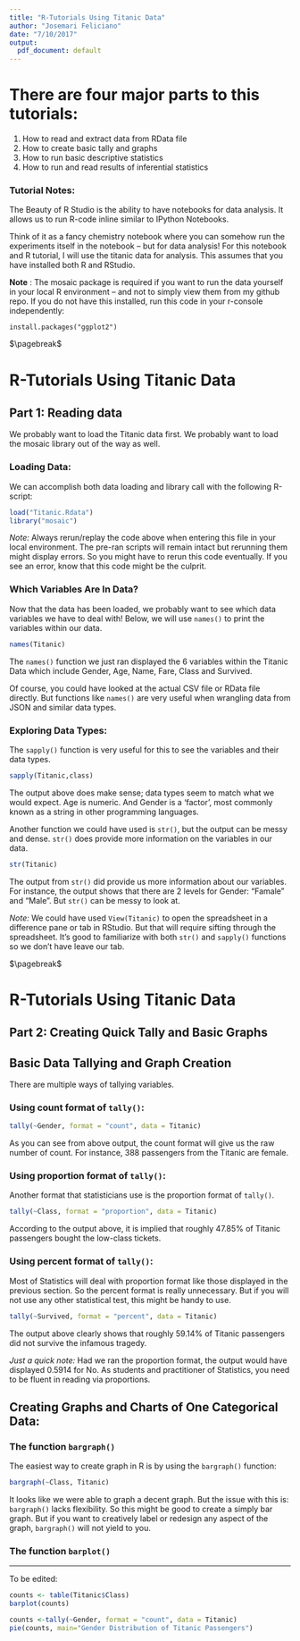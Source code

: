 ```yaml
---
title: "R-Tutorials Using Titanic Data"
author: "Josemari Feliciano"
date: "7/10/2017"
output:
  pdf_document: default
---
```


# There are four major parts to this tutorials:

1.  How to read and extract data from RData file
2.  How to create basic tally and graphs 
3.  How to run basic descriptive statistics
4.  How to run and read results of inferential statistics

### Tutorial Notes:  

The Beauty of R Studio is the ability to have notebooks for data analysis.  It allows us to run R-code inline similar to IPython Notebooks.  

Think of it as a fancy chemistry notebook where you can somehow run the experiments itself in the notebook -- but for data analysis!  For this notebook and R tutorial, I will use the titanic data for analysis.  This assumes that you have installed both R and RStudio.  


__Note__ :  The mosaic package is required if you want to run the data yourself in your local R environment -- and not to simply view them from my github repo.   If you do not have this installed, run this code in your r-console independently:  
  
```
install.packages("ggplot2")
``` 


$\pagebreak$ 
  
  
  
# R-Tutorials Using Titanic Data  
## Part 1:  Reading data  

We probably want to load the Titanic data first. We probably want to load the mosaic library out of the way as well.  

### Loading Data:
We can accomplish both data loading and library call with the following R-script:

```r
load("Titanic.Rdata")
library("mosaic")
```
  
_Note:_  Always rerun/replay the code above when entering this file in your local environment. The pre-ran scripts will remain intact but rerunning them might display errors.  So you might have to rerun this code eventually.  If you see an error, know that this code might be the culprit.  
  
  
  
### Which Variables Are In Data?  

Now that the data has been loaded, we probably want to see which data variables we have to deal with!  Below, we will use `names()` to print the variables within our data.
  
```r
names(Titanic)
```
  
The `names()` function we just ran displayed the 6 variables within the Titanic Data which include Gender, Age, Name, Fare, Class and Survived.   
  
Of course, you could have looked at the actual CSV file or RData file directly. But functions like `names()` are very useful when wrangling data from JSON and similar data types.  
  
### Exploring Data Types:

The `sapply()` function is very useful for this to see the variables and their data types.
  
```r
sapply(Titanic,class)
```

The output above does make sense; data types seem to match what we would expect.  Age is numeric.  And Gender is a 'factor', most commonly known as a string in other programming languages. 

Another function we could have used is `str()`, but the output can be messy and dense. `str()` does provide more information on the variables in our data.  

```r
str(Titanic)
```

The output from `str()` did provide us more information about our variables. For instance, the output shows that there are 2 levels for Gender: "Famale" and "Male".  But `str()` can be messy to look at.

_Note:_ We could have used `View(Titanic)` to open the spreadsheet in a difference pane or tab in RStudio.  But that will require sifting through the spreadsheet.  It's good to familiarize with both `str()` and `sapply()` functions so we don't have leave our tab.  







$\pagebreak$ 
  
  
  
# R-Tutorials Using Titanic Data  
## Part 2:  Creating Quick Tally and Basic Graphs


## Basic Data Tallying and Graph Creation

There are multiple ways of tallying variables.  

### Using count format of `tally()`:  

```r
tally(~Gender, format = "count", data = Titanic)
```

As you can see from above output, the count format will give us the raw number of count.  For instance, 388 passengers from the Titanic are female.  

### Using proportion format of `tally()`:  

Another format that statisticians use is the proportion format of `tally()`.


```r
tally(~Class, format = "proportion", data = Titanic)
```

According to the output above, it is implied that roughly 47.85% of Titanic passengers bought the low-class tickets.  

### Using percent format of `tally()`:  

Most of Statistics will deal with proportion format like those displayed in the previous section.  So the percent format is really unnecessary. But if you will not use any other statistical test, this might be handy to use. 

```r
tally(~Survived, format = "percent", data = Titanic)
```

The output above clearly shows that roughly 59.14% of Titanic passengers did not survive the infamous tragedy.  

_Just a quick note:_  Had we ran the proportion format, the output would have displayed 0.5914 for No. As students and practitioner of Statistics, you need to be fluent in reading via proportions.  


## Creating Graphs and Charts of One Categorical Data:

### The function `bargraph()` 

The easiest way to create graph in R is by using the `bargraph()` function:

```r
bargraph(~Class, Titanic)
```

It looks like we were able to graph a decent graph.  But the issue with this is:  `bargraph()` lacks flexibility.  So this might be good to create a simply bar graph.  But if you want to creatively label or redesign any aspect of the graph, `bargraph()` will not yield to you.  

### The function `barplot()`  






*** 

To be edited:

```r
counts <- table(Titanic$Class)
barplot(counts)
```

```r
counts <-tally(~Gender, format = "count", data = Titanic)
pie(counts, main="Gender Distribution of Titanic Passengers")
```









